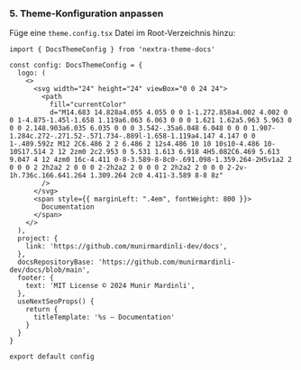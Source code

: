 
### 5. Theme-Konfiguration anpassen

Füge eine `theme.config.tsx` Datei im Root-Verzeichnis hinzu:

```tsx
import { DocsThemeConfig } from 'nextra-theme-docs'

const config: DocsThemeConfig = {
  logo: (
    <>
      <svg width="24" height="24" viewBox="0 0 24 24">
        <path
          fill="currentColor"
          d="M14.683 14.828a4.055 4.055 0 0 1-1.272.858a4.002 4.002 0 0 1-4.875-1.45l-1.658 1.119a6.063 6.063 0 0 0 1.621 1.62a5.963 5.963 0 0 0 2.148.903a6.035 6.035 0 0 0 3.542-.35a6.048 6.048 0 0 0 1.907-1.284c.272-.271.52-.571.734-.889l-1.658-1.119a4.147 4.147 0 0 1-.489.592z M12 2C6.486 2 2 6.486 2 12s4.486 10 10 10s10-4.486 10-10S17.514 2 12 2zm0 2c2.953 0 5.531 1.613 6.918 4H5.082C6.469 5.613 9.047 4 12 4zm0 16c-4.411 0-8-3.589-8-8c0-.691.098-1.359.264-2H5v1a2 2 0 0 0 2 2h2a2 2 0 0 0 2-2h2a2 2 0 0 0 2 2h2a2 2 0 0 0 2-2v-1h.736c.166.641.264 1.309.264 2c0 4.411-3.589 8-8 8z"
        />
      </svg>
      <span style={{ marginLeft: ".4em", fontWeight: 800 }}>
        Documentation
      </span>
    </>
  ),
  project: {
    link: 'https://github.com/munirmardinli-dev/docs',
  },
  docsRepositoryBase: 'https://github.com/munirmardinli-dev/docs/blob/main',
  footer: {
    text: 'MIT License © 2024 Munir Mardinli',
  },
  useNextSeoProps() {
    return {
      titleTemplate: '%s – Documentation'
    }
  }
}

export default config
```

